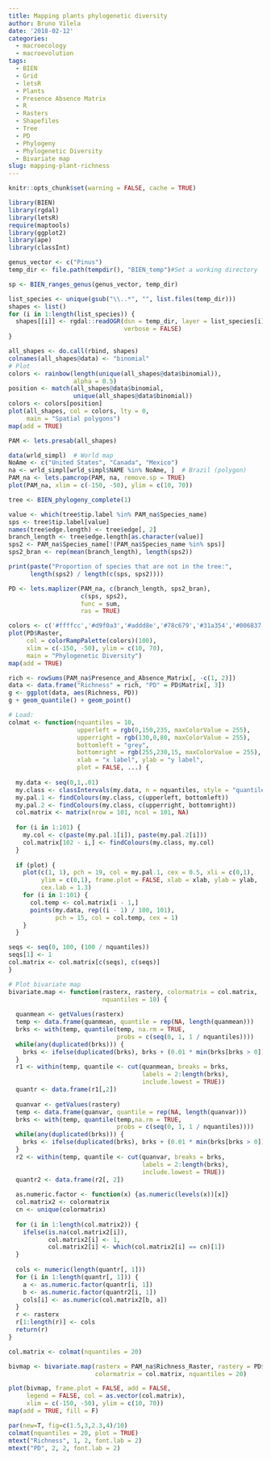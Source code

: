 ```yaml
---
title: Mapping plants phylogenetic diversity
author: Bruno Vilela
date: '2018-02-12'
categories:
  - macroecology
  - macroevolution
tags:
  - BIEN
  - Grid
  - letsR
  - Plants
  - Presence Absence Matrix
  - R
  - Rasters
  - Shapefiles
  - Tree
  - PD
  - Phylogeny
  - Phylogenetic Diversity
  - Bivariate map
slug: mapping-plant-richness
---
```



```r
knitr::opts_chunk$set(warning = FALSE, cache = TRUE)
```

```r
library(BIEN)
library(rgdal)
library(letsR)
require(maptools)    
library(ggplot2)
library(ape)
library(classInt)
```

```r
genus_vector <- c("Pinus")
temp_dir <- file.path(tempdir(), "BIEN_temp")#Set a working directory
```

```r
sp <- BIEN_ranges_genus(genus_vector, temp_dir)
```

```r
list_species <- unique(gsub("\\..*", "", list.files(temp_dir)))
shapes <- list()
for (i in 1:length(list_species)) {
  shapes[[i]] <- rgdal::readOGR(dsn = temp_dir, layer = list_species[i],
                                verbose = FALSE)
}
```

```r
all_shapes <- do.call(rbind, shapes)
colnames(all_shapes@data) <- "binomial"
# Plot
colors <- rainbow(length(unique(all_shapes@data$binomial)),
                  alpha = 0.5)
position <- match(all_shapes@data$binomial,
                  unique(all_shapes@data$binomial))
colors <- colors[position]
plot(all_shapes, col = colors, lty = 0,
     main = "Spatial polygons")
map(add = TRUE)
```

```r
PAM <- lets.presab(all_shapes)
```


```r
data(wrld_simpl)  # World map
NoAme <- c("United States", "Canada", "Mexico")
na <- wrld_simpl[wrld_simpl$NAME %in% NoAme, ]  # Brazil (polygon)
PAM_na <- lets.pamcrop(PAM, na, remove.sp = TRUE)
plot(PAM_na, xlim = c(-150, -50), ylim = c(10, 70))
```


```r
tree <- BIEN_phylogeny_complete(1)
```


```r
value <- which(tree$tip.label %in% PAM_na$Species_name)
sps <- tree$tip.label[value]
names(tree$edge.length) <- tree$edge[, 2]
branch_length <- tree$edge.length[as.character(value)]
sps2 <- PAM_na$Species_name[!(PAM_na$Species_name %in% sps)]
sps2_bran <- rep(mean(branch_length), length(sps2))
```

```r
print(paste("Proportion of species that are not in the tree:",
      length(sps2) / length(c(sps, sps2))))
```

```r
PD <- lets.maplizer(PAM_na, c(branch_length, sps2_bran), 
                    c(sps, sps2),
                    func = sum,
                    ras = TRUE)
```

```r
colors <- c('#ffffcc','#d9f0a3','#addd8e','#78c679','#31a354','#006837')
plot(PD$Raster, 
     col = colorRampPalette(colors)(100),
     xlim = c(-150, -50), ylim = c(10, 70),
     main = "Phylogenetic Diversity")
map(add = TRUE)
```

```r
rich <- rowSums(PAM_na$Presence_and_Absence_Matrix[, -c(1, 2)])
data <- data.frame("Richness" = rich, "PD" = PD$Matrix[, 3])
g <- ggplot(data, aes(Richness, PD))
g + geom_quantile() + geom_point()
```



```r
# Load:
colmat <- function(nquantiles = 10,
                   upperleft = rgb(0,150,235, maxColorValue = 255),
                   upperright = rgb(130,0,80, maxColorValue = 255),
                   bottomleft = "grey",
                   bottomright = rgb(255,230,15, maxColorValue = 255),
                   xlab = "x label", ylab = "y label",
                   plot = FALSE, ...) {
  
  my.data <- seq(0,1,.01)
  my.class <- classIntervals(my.data, n = nquantiles, style = "quantile")
  my.pal.1 <- findColours(my.class, c(upperleft, bottomleft))
  my.pal.2 <- findColours(my.class, c(upperright, bottomright))
  col.matrix <- matrix(nrow = 101, ncol = 101, NA)
  
  for (i in 1:101) {
    my.col <- c(paste(my.pal.1[i]), paste(my.pal.2[i]))
    col.matrix[102 - i,] <- findColours(my.class, my.col)
  }
  
  if (plot) {
    plot(c(1, 1), pch = 19, col = my.pal.1, cex = 0.5, xli = c(0,1),
         ylim = c(0,1), frame.plot = FALSE, xlab = xlab, ylab = ylab,
         cex.lab = 1.3)
    for (i in 1:101) {
      col.temp <- col.matrix[i - 1,]
      points(my.data, rep((i - 1) / 100, 101), 
             pch = 15, col = col.temp, cex = 1)
    }
  }

seqs <- seq(0, 100, (100 / nquantiles))
seqs[1] <- 1
col.matrix <- col.matrix[c(seqs), c(seqs)]
}
```

```r
# Plot bivariate map
bivariate.map <- function(rasterx, rastery, colormatrix = col.matrix,
                          nquantiles = 10) {
  
  quanmean <- getValues(rasterx)
  temp <- data.frame(quanmean, quantile = rep(NA, length(quanmean)))
  brks <- with(temp, quantile(temp, na.rm = TRUE,
                              probs = c(seq(0, 1, 1 / nquantiles))))
  while(any(duplicated(brks))) {
    brks <- ifelse(duplicated(brks), brks + (0.01 * min(brks[brks > 0])), brks)
  }
  r1 <- within(temp, quantile <- cut(quanmean, breaks = brks,
                                     labels = 2:length(brks),
                                     include.lowest = TRUE))
  quantr <- data.frame(r1[,2])
  
  quanvar <- getValues(rastery)
  temp <- data.frame(quanvar, quantile = rep(NA, length(quanvar)))
  brks <- with(temp, quantile(temp,na.rm = TRUE,
                              probs = c(seq(0, 1, 1 / nquantiles))))
  while(any(duplicated(brks))) {
    brks <- ifelse(duplicated(brks), brks + (0.01 * min(brks[brks > 0])), brks)
  }
  r2 <- within(temp, quantile <- cut(quanvar, breaks = brks,
                                     labels = 2:length(brks),
                                     include.lowest = TRUE))
  quantr2 <- data.frame(r2[, 2])
  
  as.numeric.factor <- function(x) {as.numeric(levels(x))[x]}
  col.matrix2 <- colormatrix
  cn <- unique(colormatrix)
  
  for (i in 1:length(col.matrix2)) {
    ifelse(is.na(col.matrix2[i]),
           col.matrix2[i] <- 1,
           col.matrix2[i] <- which(col.matrix2[i] == cn)[1])
  }
  
  cols <- numeric(length(quantr[, 1]))
  for (i in 1:length(quantr[, 1])) {
    a <- as.numeric.factor(quantr[i, 1])
    b <- as.numeric.factor(quantr2[i, 1])
    cols[i] <- as.numeric(col.matrix2[b, a])
  }
  r <- rasterx
  r[1:length(r)] <- cols
  return(r)
}
```

```r
col.matrix <- colmat(nquantiles = 20)

bivmap <- bivariate.map(rasterx = PAM_na$Richness_Raster, rastery = PD$Raster,
                        colormatrix = col.matrix, nquantiles = 20)
```

```r
plot(bivmap, frame.plot = FALSE, add = FALSE,
     legend = FALSE, col = as.vector(col.matrix),
     xlim = c(-150, -50), ylim = c(10, 70))
map(add = TRUE, fill = F)

par(new=T, fig=c(1.5,3,2.3,4)/10)
colmat(nquantiles = 20, plot = TRUE)
mtext("Richness", 1, 2, font.lab = 2)
mtext("PD", 2, 2, font.lab = 2)
```

